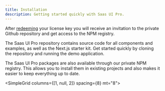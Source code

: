 ```yaml
---
title: Installation
description: Getting started quickly with Saas UI Pro.
---
```


After [redeeming](/redeem) your license key you will receive an invitation to
the private Github repository and get access to the NPM registry.

The Saas UI Pro repository contains source code for all components and examples, as well as the Next.js starter kit.
Get started quickly by cloning the repository and running the demo application.

The Saas UI Pro packages are also available through our private NPM registry. This allows you to install them
in existing projects and also makes it easier to keep everything up to date.

<SimpleGrid columns={[1, null, 2]} spacing={8} mt="8">
  <QuickLink
    href="/docs/pro/nextjs-starter-kit/installation/clone-repository"
    title="Clone repository"
    description="Clone the Git repository."
    label="Get started"
  />

  <QuickLink
    href="/docs/pro/nextjs-starter-kit/installation/run-application"
    title="Run the application"
    description="How to run the application locally."
    label="Get started"
  />
</SimpleGrid>
